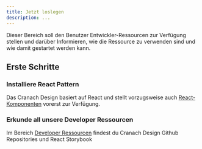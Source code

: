 ```yaml
---
title: Jetzt loslegen
description: ...
---
```


<PageDescription>

Dieser Bereich soll den Benutzer Entwickler-Ressourcen zur Verfügung stellen und darüber Informieren, wie die Ressource zu verwenden sind und wie damit gestartet werden kann.

</PageDescription>


## Erste Schritte

### Installiere React Pattern

Das Cranach Design basiert auf React und stellt vorzugsweise auch [React-Komponenten](./../react-tutorial) vorerst zur Verfügung.

### Erkunde all unsere Developer Ressourcen
Im Bereich [Developer Ressourcen](./../developer-ressources) findest du Cranach Design Github Repositories und React Storybook
